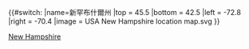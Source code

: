{{#switch:{{{1}}}
|name=新罕布什爾州
|top = 45.5
|bottom = 42.5
|left = -72.8
|right = -70.4
|image = USA New Hampshire location map.svg
}}<noinclude>{{Location map/Info}}
{{Documentation}}
[[Category:美國地理位置圖模板|New Hampshire]]
</noinclude>